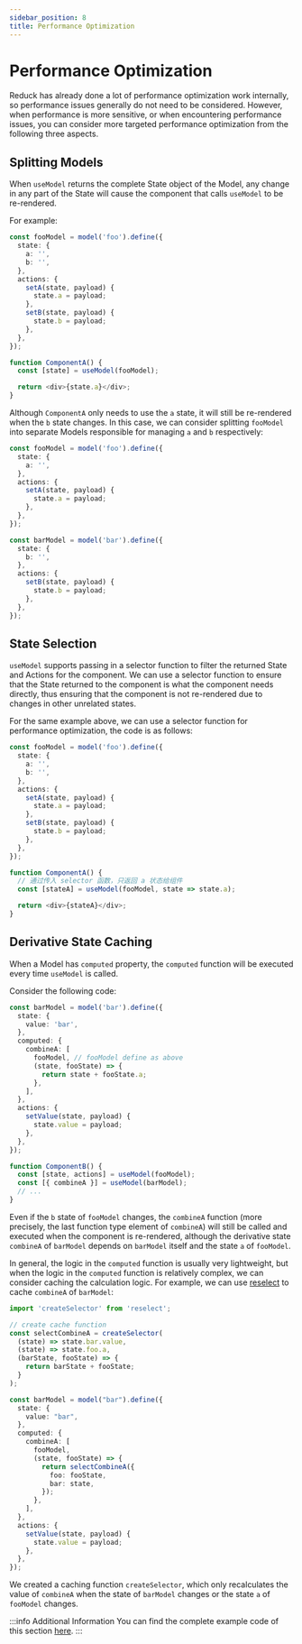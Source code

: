 ```yaml
---
sidebar_position: 8
title: Performance Optimization
---
```

# Performance Optimization

Reduck has already done a lot of performance optimization work internally, so performance issues generally do not need to be considered. However, when performance is more sensitive, or when encountering performance issues, you can consider more targeted performance optimization from the following three aspects.

## Splitting Models

When `useModel` returns the complete State object of the Model, any change in any part of the State will cause the component that calls `useModel` to be re-rendered.

For example:

```ts
const fooModel = model('foo').define({
  state: {
    a: '',
    b: '',
  },
  actions: {
    setA(state, payload) {
      state.a = payload;
    },
    setB(state, payload) {
      state.b = payload;
    },
  },
});

function ComponentA() {
  const [state] = useModel(fooModel);

  return <div>{state.a}</div>;
}
```

Although `ComponentA` only needs to use the `a` state, it will still be re-rendered when the `b` state changes. In this case, we can consider splitting `fooModel` into separate Models responsible for managing `a` and `b` respectively:

```ts
const fooModel = model('foo').define({
  state: {
    a: '',
  },
  actions: {
    setA(state, payload) {
      state.a = payload;
    },
  },
});

const barModel = model('bar').define({
  state: {
    b: '',
  },
  actions: {
    setB(state, payload) {
      state.b = payload;
    },
  },
});
```

## State Selection

`useModel` supports passing in a selector function to filter the returned State and Actions for the component. We can use a selector function to ensure that the State returned to the component is what the component needs directly, thus ensuring that the component is not re-rendered due to changes in other unrelated states.

For the same example above, we can use a selector function for performance optimization, the code is as follows:

```ts
const fooModel = model('foo').define({
  state: {
    a: '',
    b: '',
  },
  actions: {
    setA(state, payload) {
      state.a = payload;
    },
    setB(state, payload) {
      state.b = payload;
    },
  },
});

function ComponentA() {
  // 通过传入 selector 函数，只返回 a 状态给组件
  const [stateA] = useModel(fooModel, state => state.a);

  return <div>{stateA}</div>;
}
```

## Derivative State Caching

When a Model has `computed` property, the `computed` function will be executed every time `useModel` is called.

Consider the following code:

```ts
const barModel = model('bar').define({
  state: {
    value: 'bar',
  },
  computed: {
    combineA: [
      fooModel, // fooModel define as above
      (state, fooState) => {
        return state + fooState.a;
      },
    ],
  },
  actions: {
    setValue(state, payload) {
      state.value = payload;
    },
  },
});

function ComponentB() {
  const [state, actions] = useModel(fooModel);
  const [{ combineA }] = useModel(barModel);
  // ...
}
```
Even if the `b` state of `fooModel` changes, the `combineA` function (more precisely, the last function type element of `combineA`) will still be called and executed when the component is re-rendered, although the derivative state `combineA` of `barModel` depends on `barModel` itself and the state `a` of `fooModel`.

In general, the logic in the `computed` function is usually very lightweight, but when the logic in the `computed` function is relatively complex, we can consider caching the calculation logic. For example, we can use [reselect](https://github.com/reduxjs/reselect) to cache `combineA` of `barModel`:

```ts
import 'createSelector' from 'reselect';

// create cache function
const selectCombineA = createSelector(
  (state) => state.bar.value,
  (state) => state.foo.a,
  (barState, fooState) => {
    return barState + fooState;
  }
);

const barModel = model("bar").define({
  state: {
    value: "bar",
  },
  computed: {
    combineA: [
      fooModel,
      (state, fooState) => {
        return selectCombineA({
          foo: fooState,
          bar: state,
        });
      },
    ],
  },
  actions: {
    setValue(state, payload) {
      state.value = payload;
    },
  },
});
```

We created a caching function `createSelector`, which only recalculates the value of `combineA` when the state of `barModel` changes or the state `a` of `fooModel` changes.

:::info Additional Information
You can find the complete example code of this section [here](https://github.com/web-infra-dev/modern-js-examples/tree/main/examples/runtime-api/performance-optimization).
:::

